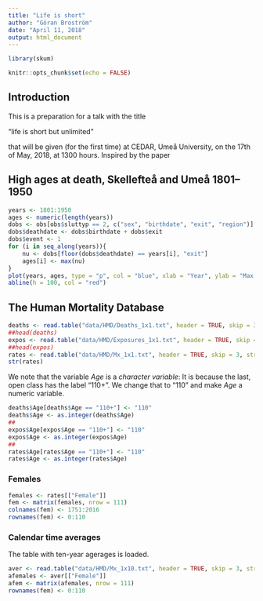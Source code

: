 ```yaml
---
title: "Life is short"
author: "Göran Broström"
date: "April 11, 2018"
output: html_document
---
```


```r
library(skum)
```

```r
knitr::opts_chunk$set(echo = FALSE)
```

## Introduction

This is a preparation for a talk with the title

"life is short but unlimited"

that will be given (for the first time) at CEDAR, Umeå University, on the 17th of May, 2018, at 1300 hours. Inspired by the paper


## High ages at death, Skellefteå and Umeå 1801--1950

```r
years <- 1801:1950
ages <- numeric(length(years))
dobs <- obs[obs$sluttyp == 2, c("sex", "birthdate", "exit", "region")]
dobs$deathdate <- dobs$birthdate + dobs$exit
dobs$event <- 1
for (i in seq_along(years)){
    nu <- dobs[floor(dobs$deathdate) == years[i], "exit"]
    ages[i] <- max(nu)
}
plot(years, ages, type = "p", col = "blue", xlab = "Year", ylab = "Max death age") 
abline(h = 100, col = "red")
```

## The Human Mortality Database

```r
deaths <- read.table("data/HMD/Deaths_1x1.txt", header = TRUE, skip = 3, stringsAsFactors = FALSE, na.strings = ".")
##head(deaths)
expos <- read.table("data/HMD/Exposures_1x1.txt", header = TRUE, skip = 3, stringsAsFactors = FALSE, na.strings = ".")
##head(expos)
rates <- read.table("data/HMD/Mx_1x1.txt", header = TRUE, skip = 3, stringsAsFactors = FALSE, na.strings = ".")
str(rates)
```

We note that the variable *Age* is a *character variable*: It is because the last, open class has the label "110+". We change that to "110" and make *Age* a numeric variable.

```r
deaths$Age[deaths$Age == "110+"] <- "110"
deaths$Age <- as.integer(deaths$Age)
##
expos$Age[expos$Age == "110+"] <- "110"
expos$Age <- as.integer(expos$Age)
##
rates$Age[rates$Age == "110+"] <- "110"
rates$Age <- as.integer(rates$Age)
```

### Females

```r
females <- rates[["Female"]]
fem <- matrix(females, nrow = 111)
colnames(fem) <- 1751:2016
rownames(fem) <- 0:110
```

### Calendar time averages 

The table with ten-year agerages is loaded.

```r
aver <- read.table("data/HMD/Mx_1x10.txt", header = TRUE, skip = 3, stringsAsFactors = FALSE, na.strings = ".")
afemales <- aver[["Female"]]
afem <- matrix(afemales, nrow = 111)
rownames(fem) <- 0:110
```

